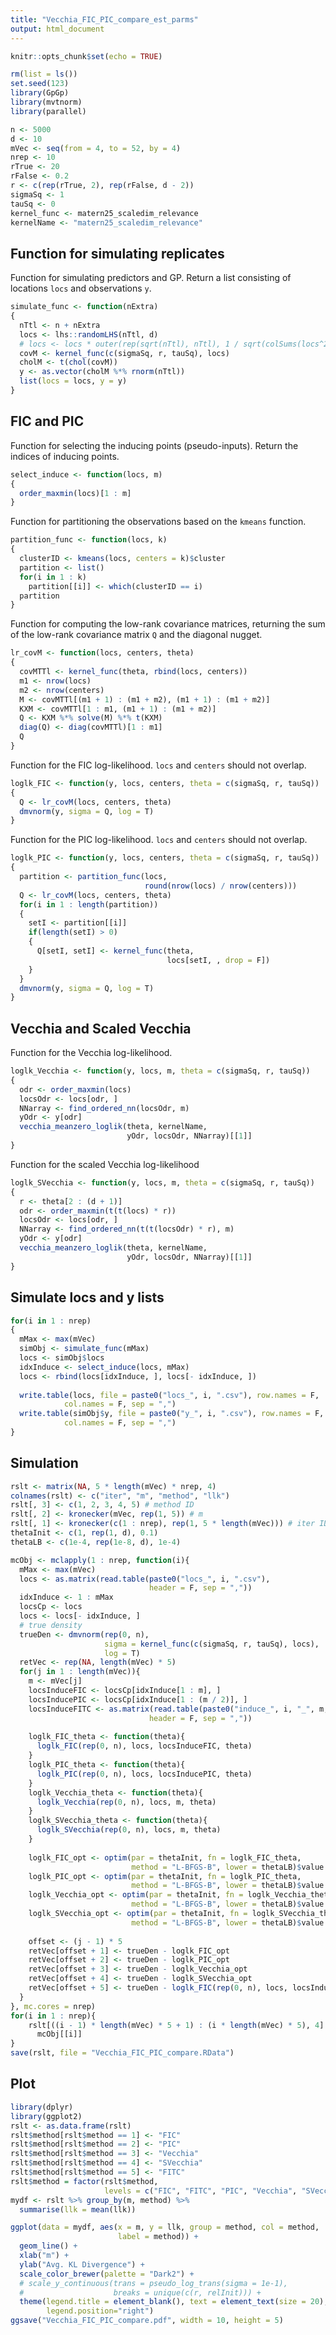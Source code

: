 ```yaml
---
title: "Vecchia_FIC_PIC_compare_est_parms"
output: html_document
---
```


```r
knitr::opts_chunk$set(echo = TRUE)
```

```r
rm(list = ls())
set.seed(123)
library(GpGp)
library(mvtnorm)
library(parallel)

n <- 5000
d <- 10
mVec <- seq(from = 4, to = 52, by = 4)
nrep <- 10
rTrue <- 20
rFalse <- 0.2
r <- c(rep(rTrue, 2), rep(rFalse, d - 2))
sigmaSq <- 1
tauSq <- 0
kernel_func <- matern25_scaledim_relevance
kernelName <- "matern25_scaledim_relevance"
```

## Function for simulating replicates
Function for simulating predictors and GP. Return a list consisting of locations `locs` and observations `y`.
```r
simulate_func <- function(nExtra)
{
  nTtl <- n + nExtra
  locs <- lhs::randomLHS(nTtl, d)
  # locs <- locs * outer(rep(sqrt(nTtl), nTtl), 1 / sqrt(colSums(locs^2)))
  covM <- kernel_func(c(sigmaSq, r, tauSq), locs)
  cholM <- t(chol(covM))
  y <- as.vector(cholM %*% rnorm(nTtl))
  list(locs = locs, y = y)
}
```

## FIC and PIC
Function for selecting the inducing points (pseudo-inputs). Return the indices of inducing points.
```r
select_induce <- function(locs, m)
{
  order_maxmin(locs)[1 : m]
}
```
Function for partitioning the observations based on the `kmeans` function.
```r
partition_func <- function(locs, k)
{
  clusterID <- kmeans(locs, centers = k)$cluster
  partition <- list()
  for(i in 1 : k)
    partition[[i]] <- which(clusterID == i)
  partition
}
```
Function for computing the low-rank covariance matrices, returning the sum of the low-rank covariance matrix `Q` and the diagonal nugget.
```r
lr_covM <- function(locs, centers, theta)
{
  covMTTl <- kernel_func(theta, rbind(locs, centers))
  m1 <- nrow(locs)
  m2 <- nrow(centers)
  M <- covMTTl[(m1 + 1) : (m1 + m2), (m1 + 1) : (m1 + m2)]
  KXM <- covMTTl[1 : m1, (m1 + 1) : (m1 + m2)]
  Q <- KXM %*% solve(M) %*% t(KXM)
  diag(Q) <- diag(covMTTl)[1 : m1]
  Q
}
```
Function for the FIC log-likelihood. `locs` and `centers` should not overlap.
```r
loglk_FIC <- function(y, locs, centers, theta = c(sigmaSq, r, tauSq))
{
  Q <- lr_covM(locs, centers, theta)
  dmvnorm(y, sigma = Q, log = T)
}
```
Function for the PIC log-likelihood. `locs` and `centers` should not overlap.
```r
loglk_PIC <- function(y, locs, centers, theta = c(sigmaSq, r, tauSq))
{
  partition <- partition_func(locs,
                              round(nrow(locs) / nrow(centers)))
  Q <- lr_covM(locs, centers, theta)
  for(i in 1 : length(partition))
  {
    setI <- partition[[i]]
    if(length(setI) > 0)
    {
      Q[setI, setI] <- kernel_func(theta, 
                                   locs[setI, , drop = F])
    }
  }
  dmvnorm(y, sigma = Q, log = T)
}
```

## Vecchia and Scaled Vecchia
Function for the Vecchia log-likelihood.
```r
loglk_Vecchia <- function(y, locs, m, theta = c(sigmaSq, r, tauSq))
{
  odr <- order_maxmin(locs)
  locsOdr <- locs[odr, ]
  NNarray <- find_ordered_nn(locsOdr, m)
  yOdr <- y[odr]
  vecchia_meanzero_loglik(theta, kernelName,
                          yOdr, locsOdr, NNarray)[[1]]
}
```
Function for the scaled Vecchia log-likelihood
```r
loglk_SVecchia <- function(y, locs, m, theta = c(sigmaSq, r, tauSq))
{
  r <- theta[2 : (d + 1)]
  odr <- order_maxmin(t(t(locs) * r))
  locsOdr <- locs[odr, ]
  NNarray <- find_ordered_nn(t(t(locsOdr) * r), m)
  yOdr <- y[odr]
  vecchia_meanzero_loglik(theta, kernelName, 
                          yOdr, locsOdr, NNarray)[[1]]
}
```

## Simulate locs and y lists
```r
for(i in 1 : nrep)
{
  mMax <- max(mVec)
  simObj <- simulate_func(mMax)
  locs <- simObj$locs
  idxInduce <- select_induce(locs, mMax)
  locs <- rbind(locs[idxInduce, ], locs[- idxInduce, ])
  
  write.table(locs, file = paste0("locs_", i, ".csv"), row.names = F, 
            col.names = F, sep = ",")
  write.table(simObj$y, file = paste0("y_", i, ".csv"), row.names = F, 
            col.names = F, sep = ",")
}
```

## Simulation
```r
rslt <- matrix(NA, 5 * length(mVec) * nrep, 4)
colnames(rslt) <- c("iter", "m", "method", "llk")
rslt[, 3] <- c(1, 2, 3, 4, 5) # method ID
rslt[, 2] <- kronecker(mVec, rep(1, 5)) # m
rslt[, 1] <- kronecker(c(1 : nrep), rep(1, 5 * length(mVec))) # iter ID
thetaInit <- c(1, rep(1, d), 0.1)
thetaLB <- c(1e-4, rep(1e-8, d), 1e-4)

mcObj <- mclapply(1 : nrep, function(i){
  mMax <- max(mVec)
  locs <- as.matrix(read.table(paste0("locs_", i, ".csv"), 
                               header = F, sep = ","))
  idxInduce <- 1 : mMax
  locsCp <- locs
  locs <- locs[- idxInduce, ]
  # true density
  trueDen <- dmvnorm(rep(0, n),
                     sigma = kernel_func(c(sigmaSq, r, tauSq), locs),
                     log = T)
  retVec <- rep(NA, length(mVec) * 5)
  for(j in 1 : length(mVec)){
    m <- mVec[j]
    locsInduceFIC <- locsCp[idxInduce[1 : m], ]
    locsInducePIC <- locsCp[idxInduce[1 : (m / 2)], ]
    locsInduceFITC <- as.matrix(read.table(paste0("induce_", i, "_", m, ".csv"), 
                               header = F, sep = ","))
    
    loglk_FIC_theta <- function(theta){
      loglk_FIC(rep(0, n), locs, locsInduceFIC, theta)
    }
    loglk_PIC_theta <- function(theta){
      loglk_PIC(rep(0, n), locs, locsInducePIC, theta)
    }
    loglk_Vecchia_theta <- function(theta){
      loglk_Vecchia(rep(0, n), locs, m, theta)
    }
    loglk_SVecchia_theta <- function(theta){
      loglk_SVecchia(rep(0, n), locs, m, theta)
    }
    
    loglk_FIC_opt <- optim(par = thetaInit, fn = loglk_FIC_theta, 
                           method = "L-BFGS-B", lower = thetaLB)$value
    loglk_PIC_opt <- optim(par = thetaInit, fn = loglk_PIC_theta, 
                           method = "L-BFGS-B", lower = thetaLB)$value
    loglk_Vecchia_opt <- optim(par = thetaInit, fn = loglk_Vecchia_theta, 
                           method = "L-BFGS-B", lower = thetaLB)$value
    loglk_SVecchia_opt <- optim(par = thetaInit, fn = loglk_SVecchia_theta, 
                           method = "L-BFGS-B", lower = thetaLB)$value
    
    offset <- (j - 1) * 5
    retVec[offset + 1] <- trueDen - loglk_FIC_opt
    retVec[offset + 2] <- trueDen - loglk_PIC_opt
    retVec[offset + 3] <- trueDen - loglk_Vecchia_opt
    retVec[offset + 4] <- trueDen - loglk_SVecchia_opt
    retVec[offset + 5] <- trueDen - loglk_FIC(rep(0, n), locs, locsInduceFITC)
  }
}, mc.cores = nrep)
for(i in 1 : nrep){
    rslt[((i - 1) * length(mVec) * 5 + 1) : (i * length(mVec) * 5), 4] <- 
      mcObj[[i]]
}
save(rslt, file = "Vecchia_FIC_PIC_compare.RData")
```

## Plot
```r
library(dplyr)
library(ggplot2)
rslt <- as.data.frame(rslt)
rslt$method[rslt$method == 1] <- "FIC"
rslt$method[rslt$method == 2] <- "PIC"
rslt$method[rslt$method == 3] <- "Vecchia"
rslt$method[rslt$method == 4] <- "SVecchia"
rslt$method[rslt$method == 5] <- "FITC"
rslt$method = factor(rslt$method, 
                     levels = c("FIC", "FITC", "PIC", "Vecchia", "SVecchia"))
mydf <- rslt %>% group_by(m, method) %>% 
  summarise(llk = mean(llk))

ggplot(data = mydf, aes(x = m, y = llk, group = method, col = method, 
                        label = method)) +
  geom_line() +
  xlab("m") +
  ylab("Avg. KL Divergence") +
  scale_color_brewer(palette = "Dark2") +
  # scale_y_continuous(trans = pseudo_log_trans(sigma = 1e-1),
  #                    breaks = unique(c(r, relInit))) +
  theme(legend.title = element_blank(), text = element_text(size = 20),
        legend.position="right")
ggsave("Vecchia_FIC_PIC_compare.pdf", width = 10, height = 5)
```


















